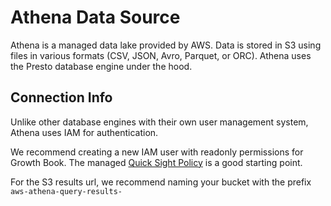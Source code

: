 # Athena Data Source

Athena is a managed data lake provided by AWS.  Data is stored in S3 using files in various formats (CSV, JSON, Avro, Parquet, or ORC).  Athena uses the Presto database engine under the hood.

## Connection Info

Unlike other database engines with their own user management system, Athena uses IAM for authentication.

We recommend creating a new IAM user with readonly permissions for Growth Book.  The managed [Quick Sight Policy](https://docs.aws.amazon.com/athena/latest/ug/awsquicksightathenaaccess-managed-policy.html) is a good starting point.

For the S3 results url, we recommend naming your bucket with the prefix `aws-athena-query-results-`